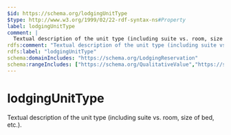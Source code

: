 ```yaml
---
$id: https://schema.org/lodgingUnitType
$type: http://www.w3.org/1999/02/22-rdf-syntax-ns#Property
label: lodgingUnitType
comment: |
  Textual description of the unit type (including suite vs. room, size of bed, etc.).
rdfs:comment: "Textual description of the unit type (including suite vs. room, size of bed, etc.)."
rdfs:label: "lodgingUnitType"
schema:domainIncludes: "https://schema.org/LodgingReservation"
schema:rangeIncludes: ["https://schema.org/QualitativeValue","https://schema.org/Text"]
---
```


# lodgingUnitType

Textual description of the unit type (including suite vs. room, size of bed, etc.).

